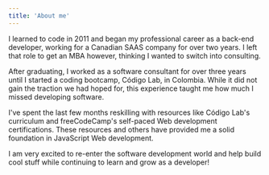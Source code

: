 ```yaml
---
title: 'About me'
---
```


I learned to code in 2011 and began my professional career as a back-end developer, working for a Canadian SAAS company for over two years. I left that role to get an MBA however, thinking I wanted to switch into consulting.

After graduating, I worked as a software consultant for over three years until I started a coding bootcamp, Código Lab, in Colombia. While it did not gain the traction we had hoped for, this experience taught me how much I missed developing software.

I've spent the last few months reskilling with resources like Código Lab's curriculum and freeCodeCamp's self-paced Web development certifications. These resources and others have provided me a solid foundation in JavaScript Web development.

I am very excited to re-enter the software development world and help build cool stuff while continuing to learn and grow as a developer!
